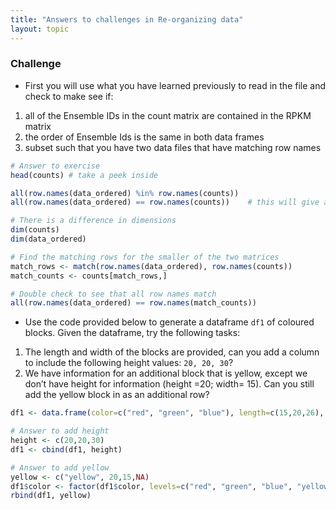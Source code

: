 ```yaml
---
title: "Answers to challenges in Re-organizing data"
layout: topic
---
```

### Challenge {.challenge}
* First you will use what you have learned previously to read in the file and check to make see if:

1. all of the Ensemble IDs in the count matrix are contained in the RPKM matrix
2. the order of Ensemble Ids is the same in both data frames
3. subset such that you have two data files that have matching row names

```r

# Answer to exercise
head(counts) # take a peek inside

all(row.names(data_ordered) %in% row.names(counts))
all(row.names(data_ordered) == row.names(counts))    # this will give an error

# There is a difference in dimensions
dim(counts)
dim(data_ordered)

# Find the matching rows for the smaller of the two matrices
match_rows <- match(row.names(data_ordered), row.names(counts))
match_counts <- counts[match_rows,]

# Double check to see that all row names match
all(row.names(data_ordered) == row.names(match_counts))

```


* Use the code provided below to generate a dataframe `df1` of coloured blocks. Given the dataframe, try the following tasks:

1. The length and width of the blocks are provided, can you add a column to include the following height values: `20, 20, 30`?
2. We have information for an additional block that is yellow, except we don't have height for information (height =20; width= 15). Can you still add the yellow block in as an additional row?

```r
df1 <- data.frame(color=c("red", "green", "blue"), length=c(15,20,26), width=c(20,25,35))
```

```r
# Answer to add height
height <- c(20,20,30)
df1 <- cbind(df1, height)

# Answer to add yellow
yellow <- c("yellow", 20,15,NA)
df1$color <- factor(df1$color, levels=c("red", "green", "blue", "yellow"))
rbind(df1, yellow)
```